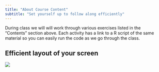 ```yaml
---
title: "About Course Content"
subtitle: "Set yourself up to follow along efficiently"
---
```


During class we will will work through various exercises listed in the "Contents" section above.  Each activity has a link to a R script of the same material so you can easily run the code as we go through the class.  

## Efficient layout of your screen

![](img/ScreenLayout_Arrows.png)